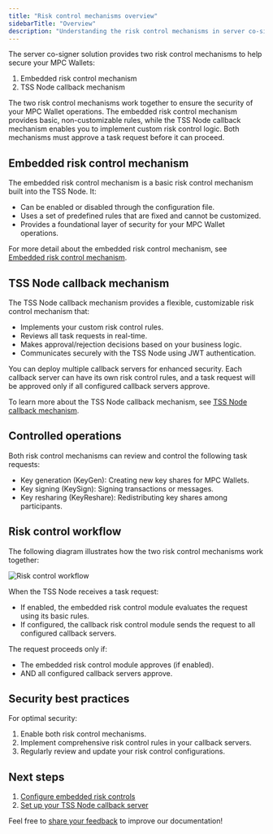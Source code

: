 ```yaml
---
title: "Risk control mechanisms overview"
sidebarTitle: "Overview"
description: "Understanding the risk control mechanisms in server co-signer"
---
```


The server co-signer solution provides two risk control mechanisms to help secure your MPC Wallets:

1. Embedded risk control mechanism
2. TSS Node callback mechanism

The two risk control mechanisms work together to ensure the security of your MPC Wallet operations. The embedded risk control mechanism provides basic, non-customizable rules, while the TSS Node callback mechanism enables you to implement custom risk control logic. Both mechanisms must approve a task request before it can proceed.

## Embedded risk control mechanism

The embedded risk control mechanism is a basic risk control mechanism built into the TSS Node. It:

- Can be enabled or disabled through the configuration file.
- Uses a set of predefined rules that are fixed and cannot be customized.
- Provides a foundational layer of security for your MPC Wallet operations.

For more detail about the embedded risk control mechanism, see [Embedded risk control mechanism](/v2/guides/mpc-wallets/server-co-signer/embedded-risk-controls).

## TSS Node callback mechanism

The TSS Node callback mechanism provides a flexible, customizable risk control mechanism that:

- Implements your custom risk control rules.
- Reviews all task requests in real-time.
- Makes approval/rejection decisions based on your business logic.
- Communicates securely with the TSS Node using JWT authentication.

You can deploy multiple callback servers for enhanced security. Each callback server can have its own risk control rules, and a task request will be approved only if all configured callback servers approve.


To learn more about the TSS Node callback mechanism, see [TSS Node callback mechanism](/v2/guides/mpc-wallets/server-co-signer/callback-server-overview).

## Controlled operations

Both risk control mechanisms can review and control the following task requests:
- Key generation (KeyGen): Creating new key shares for MPC Wallets.
- Key signing (KeySign): Signing transactions or messages.
- Key resharing (KeyReshare): Redistributing key shares among participants.


## Risk control workflow

The following diagram illustrates how the two risk control mechanisms work together:

<img src="/v2/images/guides/risk-control-workflow.svg" alt="Risk control workflow" className="diagram" />

When the TSS Node receives a task request:
  - If enabled, the embedded risk control module evaluates the request using its basic rules.
  - If configured, the callback risk control module sends the request to all configured callback servers.

The request proceeds only if:
- The embedded risk control module approves (if enabled).
- AND all configured callback servers approve.

## Security best practices

For optimal security:

1. Enable both risk control mechanisms.
2. Implement comprehensive risk control rules in your callback servers.
3. Regularly review and update your risk control configurations.

## Next steps

1. [Configure embedded risk controls](/v2/guides/mpc-wallets/server-co-signer/embedded-risk-controls)
2. [Set up your TSS Node callback server](/v2/guides/mpc-wallets/server-co-signer/callback-server-overview)

<Tip>Feel free to [share your feedback](https://forms.zohopublic.com/cobo/form/DocumentFeedbackForm/formperma/QvLOhxJv1_JMsJ-1dleZ8Itb_7rzN-LtgvsDdxosoVI) to improve our documentation!</Tip>